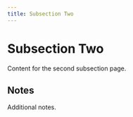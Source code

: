 ```yaml
---
title: Subsection Two
---
```


# Subsection Two

Content for the second subsection page.

## Notes

Additional notes.
